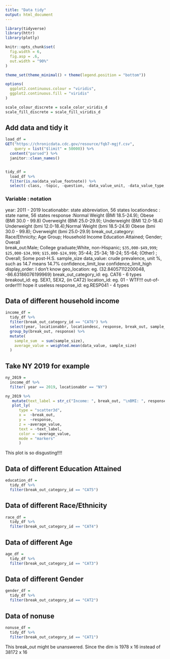 ```yaml
---
title: "Data tidy"
output: html_document
---
```


```r
library(tidyverse)
library(httr)
library(plotly)

knitr::opts_chunk$set(
  fig.width = 6,
  fig.asp = .6,
  out.width = "90%"
)

theme_set(theme_minimal() + theme(legend.position = "bottom"))

options(
  ggplot2.continuous.colour = "viridis",
  ggplot2.continuous.fill = "viridis"
)

scale_colour_discrete = scale_color_viridis_d
scale_fill_discrete = scale_fill_viridis_d
```




## Add data and tidy it

```r
load_df =
GET("https://chronicdata.cdc.gov/resource/fqb7-mgjf.csv",
    query = list("$limit" = 50000)) %>% 
  content("parsed") %>% 
  janitor::clean_names()


tidy_df = 
  load_df %>% 
  filter(is.na(data_value_footnote)) %>% 
  select(-class, -topic, -question, -data_value_unit, -data_value_type, -data_source, -data_value_footnote_symbol, -data_value_footnote, -question_id, -class_id, -topic_id, -states, -counties)
```
### Variable : notation
year: 2011 - 2019
locationabbr: state abbreviation, 56 states
locationdesc : state name, 56 states
response :Normal Weight (BMI 18.5-24.9); Obese (BMI 30.0 - 99.8)
          Overweight (BMI 25.0-29.9); Underweight (BMI 12.0-18.4)
          Underweight (bmi 12.0-18.4);Normal Weight (bmi 18.5-24.9)
          Obese (bmi 30.0 - 99.8); Overweight (bmi 25.0-29.9)
break_out_category: Race/Ethnicity; Age Group; Household Income
                    Education Attained; Gender; Overall  
break_out:Male; College graduate;White, non-Hispanic;
          `$35,000-$49,999`; `$25,000-$34,999`; `$15,000-$24,999`;
          35-44; 25-34; 18-24; 55-64; 
          (Other) ; Overall; Some post-H.S.
sample_size
data_value: crude prevalence, unit %, such as 14.7 means 14.7%
confidence_limit_low
confidence_limit_high
display_order: I don't know
geo_location: eg. (32.84057112200048, -86.63186076199969)
break_out_category_id: eg. CAT6 - 6 types
breakout_id: eg. SEX1, SEX2, (in CAT2)
location_id: eg. 01 - WTF!!! out-of-order!!!! hope it useless
response_id: eg.RESP041 - 4 types 


## Data of different household income
```r
income_df = 
  tidy_df %>% 
  filter(break_out_category_id == "CAT6") %>%
  select(year, locationabbr, locationdesc, response, break_out, sample_size, data_value, confidence_limit_low, confidence_limit_high, response_id) %>% 
  group_by(break_out, response) %>%
  mutate(
    sample_sum  = sum(sample_size),
    average_value = weighted.mean(data_value, sample_size)
  ) 
```

## Take NY 2019 for example
```r
ny_2019 = 
  income_df %>% 
  filter( year == 2019, locationabbr == "NY") 

ny_2019 %>% 
   mutate(text_label = str_c("Income: ", break_out, "\nBMI: ", response, "\nCrude prevalence: ", average_value)) %>% 
   plot_ly(
      type = "scatter3d", 
      x =  ~break_out, 
      y =  ~response, 
      z = ~average_value,
      text = ~text_label,
      color = ~average_value,
      mode = "markers" 
      )
```
This plot is so disgusting!!!!

## Data of different Education Attained
```r
education_df = 
  tidy_df %>% 
  filter(break_out_category_id == "CAT5") 
```

## Data of different Race/Ethnicity
```r
race_df = 
  tidy_df %>% 
  filter(break_out_category_id == "CAT4") 
```

## Data of different Age
```r
age_df = 
  tidy_df %>% 
  filter(break_out_category_id == "CAT3") 
```

## Data of different Gender
```r
gender_df = 
  tidy_df %>% 
  filter(break_out_category_id == "CAT2") 
```

## Data of nonuse
```r
nonuse_df = 
  tidy_df %>% 
  filter(break_out_category_id == "CAT1") 
```
This break_out might be unanswered. Since the dim is 1978 x 16 instead of 38172 x 16